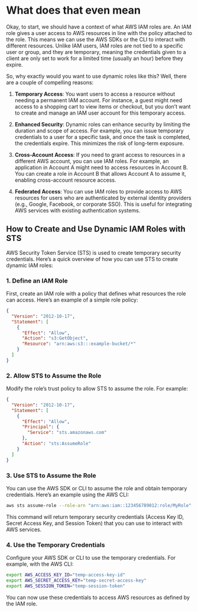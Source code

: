 # What does that even mean

Okay, to start, we should have a context of what AWS IAM roles are. An IAM role gives a user access to AWS resources in line with the policy attached to the role. This means we can use the AWS SDKs or the CLI to interact with different resources. Unlike IAM users, IAM roles are not tied to a specific user or group, and they are temporary, meaning the credentials given to a client are only set to work for a limited time (usually an hour) before they expire.

So, why exactly would you want to use dynamic roles like this? Well, there are a couple of compelling reasons:

1. **Temporary Access**: You want users to access a resource without needing a permanent IAM account. For instance, a guest might need access to a shopping cart to view items or checkout, but you don’t want to create and manage an IAM user account for this temporary access.

2. **Enhanced Security**: Dynamic roles can enhance security by limiting the duration and scope of access. For example, you can issue temporary credentials to a user for a specific task, and once the task is completed, the credentials expire. This minimizes the risk of long-term exposure.

3. **Cross-Account Access**: If you need to grant access to resources in a different AWS account, you can use IAM roles. For example, an application in Account A might need to access resources in Account B. You can create a role in Account B that allows Account A to assume it, enabling cross-account resource access.

4. **Federated Access**: You can use IAM roles to provide access to AWS resources for users who are authenticated by external identity providers (e.g., Google, Facebook, or corporate SSO). This is useful for integrating AWS services with existing authentication systems.

## How to Create and Use Dynamic IAM Roles with STS

AWS Security Token Service (STS) is used to create temporary security credentials. Here’s a quick overview of how you can use STS to create dynamic IAM roles:

### 1. **Define an IAM Role**

First, create an IAM role with a policy that defines what resources the role can access. Here’s an example of a simple role policy:

```json
{
  "Version": "2012-10-17",
  "Statement": [
    {
      "Effect": "Allow",
      "Action": "s3:GetObject",
      "Resource": "arn:aws:s3:::example-bucket/*"
    }
  ]
}
```

### 2. **Allow STS to Assume the Role**

Modify the role’s trust policy to allow STS to assume the role. For example:

```json
{
  "Version": "2012-10-17",
  "Statement": [
    {
      "Effect": "Allow",
      "Principal": {
        "Service": "sts.amazonaws.com"
      },
      "Action": "sts:AssumeRole"
    }
  ]
}
```

### 3. **Use STS to Assume the Role**

You can use the AWS SDK or CLI to assume the role and obtain temporary credentials. Here’s an example using the AWS CLI:

```bash
aws sts assume-role --role-arn "arn:aws:iam::123456789012:role/MyRole" --role-session-name "MySession"
```

This command will return temporary security credentials (Access Key ID, Secret Access Key, and Session Token) that you can use to interact with AWS services.

### 4. **Use the Temporary Credentials**

Configure your AWS SDK or CLI to use the temporary credentials. For example, with the AWS CLI:

```bash
export AWS_ACCESS_KEY_ID="temp-access-key-id"
export AWS_SECRET_ACCESS_KEY="temp-secret-access-key"
export AWS_SESSION_TOKEN="temp-session-token"
```

You can now use these credentials to access AWS resources as defined by the IAM role.

